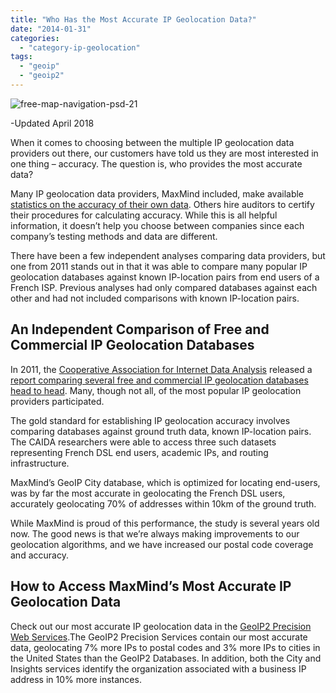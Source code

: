 ```yaml
---
title: "Who Has the Most Accurate IP Geolocation Data?"
date: "2014-01-31"
categories:
  - "category-ip-geolocation"
tags:
  - "geoip"
  - "geoip2"
---
```


![free-map-navigation-psd-21](images/free-map-navigation-psd-21-300x200.jpg)

\-Updated April 2018

When it comes to choosing between the multiple IP geolocation data providers out
there, our customers have told us they are most interested in one thing –
accuracy. The question is, who provides the most accurate data?

Many IP geolocation data providers, MaxMind included, make available [statistics
on the accuracy of their own data](https://www.maxmind.com/en/city_accuracy).
Others hire auditors to certify their procedures for calculating accuracy. While
this is all helpful information, it doesn’t help you choose between companies
since each company’s testing methods and data are different.

There have been a few independent analyses comparing data providers, but one
from 2011 stands out in that it was able to compare many popular IP geolocation
databases against known IP-location pairs from end users of a French ISP.
Previous analyses had only compared databases against each other and had not
included comparisons with known IP-location pairs.

## An Independent Comparison of Free and Commercial IP Geolocation Databases

In 2011, the [Cooperative Association for Internet Data
Analysis](https://www.caida.org) released a [report comparing several free and
commercial IP geolocation databases head to
head](https://www.caida.org/publications/papers/2011/geocompare-tr/). Many,
though not all, of the most popular IP geolocation providers participated.

The gold standard for establishing IP geolocation accuracy involves comparing
databases against ground truth data, known IP-location pairs. The CAIDA
researchers were able to access three such datasets representing French DSL end
users, academic IPs, and routing infrastructure.

MaxMind’s GeoIP City database, which is optimized for locating end-users, was by
far the most accurate in geolocating the French DSL users, accurately
geolocating 70% of addresses within 10km of the ground truth.

While MaxMind is proud of this performance, the study is several years old now.
The good news is that we’re always making improvements to our geolocation
algorithms, and we have increased our postal code coverage and accuracy.

## How to Access MaxMind’s Most Accurate IP Geolocation Data

Check out our most accurate IP geolocation data in the [GeoIP2 Precision Web
Services](https://www.maxmind.com/en/web_services).The GeoIP2 Precision Services
contain our most accurate data, geolocating 7% more IPs to postal codes and 3%
more IPs to cities in the United States than the GeoIP2 Databases. In addition,
both the City and Insights services identify the organization associated with a
business IP address in 10% more instances.
